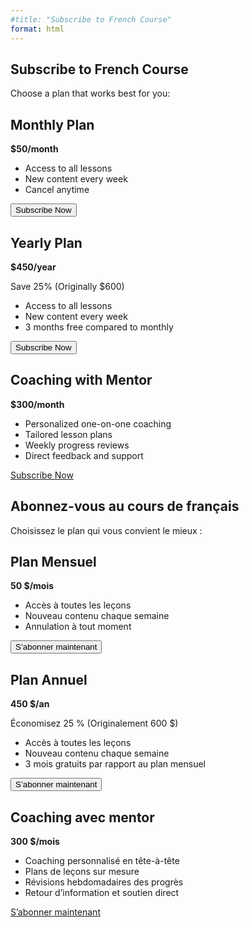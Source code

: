 ```yaml
---
#title: "Subscribe to French Course"
format: html
---
```

::: {.content-visible when-profile="english"}

# Subscribe to French Course

Choose a plan that works best for you:

::: {.pricing-container}
::: {.pricing-card}
## Monthly Plan
**$50/month**

- Access to all lessons
- New content every week
- Cancel anytime

<button id="monthly-button" class="btn btn-primary">Subscribe Now</button>
:::

::: {.pricing-card}
## Yearly Plan
**$450/year**

<span class="discount">Save 25% (Originally $600)</span>

- Access to all lessons
- New content every week
- 3 months free compared to monthly

<button id="yearly-button" class="btn btn-primary">Subscribe Now</button>
:::

::: {.pricing-card}
## Coaching with Mentor
**$300/month**

- Personalized one-on-one coaching
- Tailored lesson plans
- Weekly progress reviews
- Direct feedback and support

<a href="https://forms.gle/cUqsy2YCYPk5X6hE9" class="btn btn-primary">Subscribe Now</a>
:::
:::

:::


::: {.content-visible when-profile="french"}

# Abonnez-vous au cours de français

Choisissez le plan qui vous convient le mieux :

::: {.pricing-container}
::: {.pricing-card}
## Plan Mensuel
**50 $/mois**

- Accès à toutes les leçons
- Nouveau contenu chaque semaine
- Annulation à tout moment

<button id="monthly-button" class="btn btn-primary">S'abonner maintenant</button>
:::

::: {.pricing-card}
## Plan Annuel
**450 $/an**

<span class="discount">Économisez 25 % (Originalement 600 $)</span>

- Accès à toutes les leçons
- Nouveau contenu chaque semaine
- 3 mois gratuits par rapport au plan mensuel

<button id="yearly-button" class="btn btn-primary">S'abonner maintenant</button>
:::

::: {.pricing-card}
## Coaching avec mentor
**300 $/mois**

- Coaching personnalisé en tête-à-tête
- Plans de leçons sur mesure
- Révisions hebdomadaires des progrès
- Retour d'information et soutien direct

<a href="https://forms.gle/cUqsy2YCYPk5X6hE9" class="btn btn-primary">S'abonner maintenant</a>
:::
:::

:::
